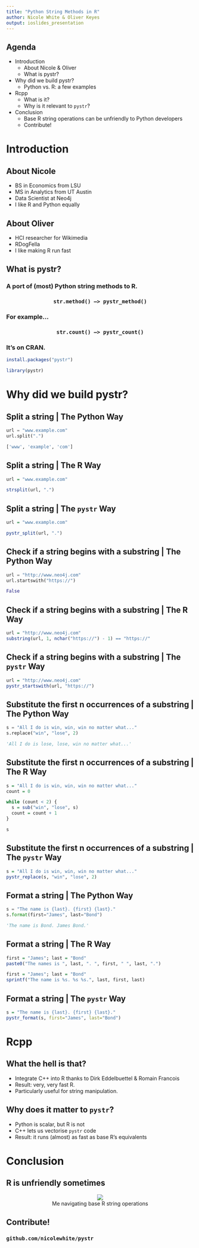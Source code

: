 ```yaml
---
title: "Python String Methods in R"
author: Nicole White & Oliver Keyes
output: ioslides_presentation
---
```


## Agenda

* Introduction
    * About Nicole & Oliver
    * What is pystr?
* Why did we build pystr?
    * Python vs. R: a few examples
* Rcpp
    * What is it?
    * Why is it relevant to `pystr`?
* Conclusion
    * Base R string operations can be unfriendly to Python developers
    * Contribute!

# Introduction

## About Nicole

* BS in Economics from LSU
* MS in Analytics from UT Austin
* Data Scientist at Neo4j
* I like R and Python equally

## About Oliver

* HCI researcher for Wikimedia
* RDogFella
* I like making R run fast

## What is pystr?

### A port of (most) Python string methods to R.

<h3 align="center">
<code>str.method() ---> pystr_method()</code>
</h3>

### For example...

<h3 align="center">
<code>str.count() ---> pystr_count()</code>
</h3>

### It's on CRAN.

```r
install.packages("pystr")
```
```r
library(pystr)
```

# Why did we build pystr?

## Split a string | The Python Way

```python
url = "www.example.com"
url.split(".")

['www', 'example', 'com']
```

## Split a string | The R Way

```r
url = "www.example.com"

strsplit(url, ".")
```

## Split a string | The `pystr` Way

```r
url = "www.example.com"

pystr_split(url, ".")
```

## Check if a string begins with a substring | The Python Way

```python
url = "http://www.neo4j.com"
url.startswith("https://")

False
```

## Check if a string begins with a substring | The R Way

```r
url = "http://www.neo4j.com"
substring(url, 1, nchar("https://") - 1) == "https://"
```

## Check if a string begins with a substring | The `pystr` Way

```r
url = "http://www.neo4j.com"
pystr_startswith(url, "https://")
```

## Substitute the first n occurrences of a substring | The Python Way

```python
s = "All I do is win, win, win no matter what..."
s.replace("win", "lose", 2)

'All I do is lose, lose, win no matter what...'
```

## Substitute the first n occurrences of a substring | The R Way

```r
s = "All I do is win, win, win no matter what..."
count = 0

while (count < 2) {
  s = sub("win", "lose", s)
  count = count + 1
}

s
```

## Substitute the first n occurrences of a substring | The `pystr` Way

```r
s = "All I do is win, win, win no matter what..."
pystr_replace(s, "win", "lose", 2)
```

## Format a string | The Python Way

```python
s = "The name is {last}. {first} {last}."
s.format(first="James", last="Bond")

'The name is Bond. James Bond.'
```

## Format a string | The R Way

```r
first = "James"; last = "Bond"
paste0("The names is ", last, ". ", first, " ", last, ".")
```

```r
first = "James"; last = "Bond"
sprintf("The name is %s. %s %s.", last, first, last)
```

## Format a string | The `pystr` Way

```r
s = "The name is {last}. {first} {last}."
pystr_format(s, first="James", last="Bond")
```

# Rcpp

## What the hell is that?

* Integrate C++ into R thanks to Dirk Eddelbuettel & Romain Francois
* Result: very, very fast R.
* Particularly useful for string manipulation.

## Why does it matter to `pystr`?

* Python is scalar, but R is not
* C++ lets us vectorise `pystr` code
* Result: it runs (almost) as fast as base R's equivalents

# Conclusion

## R is unfriendly sometimes

<figure align="center">
<img src="figure/dog.jpg" align="center">
<figcaption>Me navigating base R string operations</figcaption>
</figure>

## Contribute!

### `github.com/nicolewhite/pystr`

